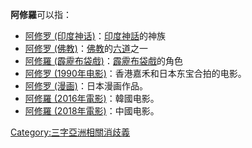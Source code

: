 '''阿修羅'''可以指：
* [[阿修罗_(印度神话)|阿修罗 (印度神话)]]：[[印度教神话|印度神話]]的神族
* [[阿修罗_(佛教)|阿修罗 (佛教)]]：[[佛教|佛教]]的[[六道|六道]]之一
* [[阿修羅_(霹靂布袋戲)|阿修羅 (霹靂布袋戲)]]：[[霹靂布袋戲|霹靂布袋戲]]的角色
* [[阿修罗_(1990年电影)|阿修罗 (1990年电影)]]：香港嘉禾和日本东宝合拍的电影。
* [[阿修罗_(漫画)|阿修罗 (漫画)]]：日本漫画作品。
* [[阿修羅_(2016年電影)|阿修羅 (2016年電影)]]：韓國电影。
* [[阿修羅_(2018年電影)|阿修羅 (2018年電影)]]：中國电影。

{{消歧義}}

[[Category:三字亞洲相關消歧義|Category:三字亞洲相關消歧義]]